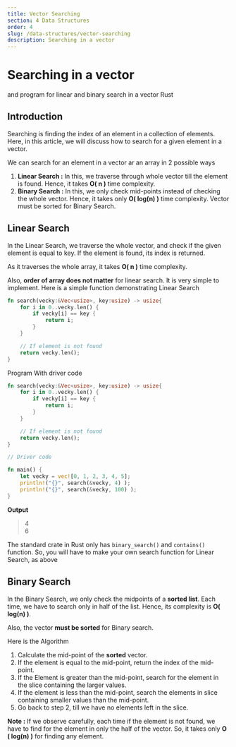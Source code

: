 ```yaml
---
title: Vector Searching
section: 4 Data Structures
order: 4
slug: /data-structures/vector-searching
description: Searching in a vector
---
```


# Searching in a vector
and program for linear and binary search in a vector Rust

## Introduction

Searching is finding the index of an element in a collection of elements. Here, in this article, we will discuss how to search for a given element in a vector.

We can search for an element in a vector ar an array in 2 possible ways

1. **Linear Search :** In this, we traverse through whole vector till the element is found. Hence, it takes **O( n )** time complexity.
2. **Binary Search :** In this, we only check mid-points instead of checking the whole vector. Hence, it takes only **O( log(n) )** time complexity. Vector must be sorted for Binary Search.

## Linear Search

In the Linear Search, we traverse the whole vector, and check if the given element is equal to key. If the element is found, its index is returned.

As it traverses the whole array, it takes **O( n )** time complexity. 

Also, **order of array does not matter** for linear search. It is very simple to implement. Here is a simple function demonstrating Linear Search

```rust
fn search(vecky:&Vec<usize>, key:usize) -> usize{
    for i in 0..vecky.len() {
        if vecky[i] == key {
            return i;
        }
    }

    // If element is not found
    return vecky.len();
}
```

Program With driver code

```rust
fn search(vecky:&Vec<usize>, key:usize) -> usize{
    for i in 0..vecky.len() {
        if vecky[i] == key {
            return i;
        }
    }

    // If element is not found
    return vecky.len();
}

// Driver code

fn main() {
    let vecky = vec![0, 1, 2, 3, 4, 5];
    println!("{}", search(&vecky, 4) );
    println!("{}", search(&vecky, 100) );
}
```

**Output**
>4 <br/>
6

The standard crate in Rust only has `binary_search()` and `contains()` function. So, you will have to make your own search function for Linear Search, as above


## Binary Search

In the Binary Search, we only check the midpoints of a **sorted list**. Each time, we have to search only in half of the list. Hence, its complexity is **O( log(n) )**.

Also, the vector **must be sorted** for Binary search.

Here is the Algorithm
1. Calculate the mid-point of the **sorted** vector.
2. If the element is equal to the mid-point, return the index of the mid-point.
3. If the Element is greater than the mid-point, search for the element in the slice containing the larger values.
4. If the element is less than the mid-point, search the elements in slice containing smaller values than the mid-point.
5. Go back to step 2, till we have no elements left in the slice.

**Note :** If we observe carefully, each time if the element is not found, we have to find for the element in only the half of the vector. So, it takes only **O ( log(n) )** for finding any element.

